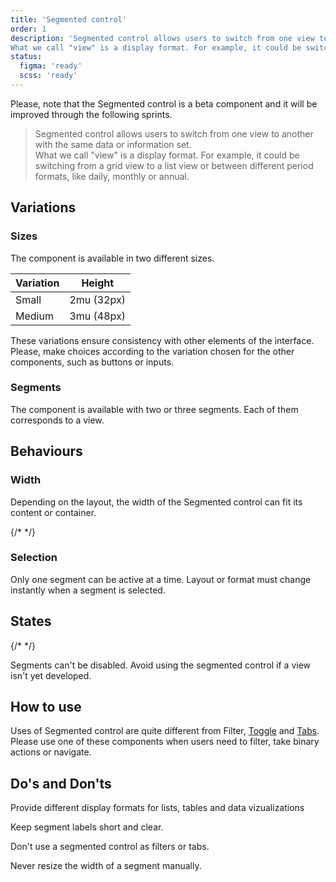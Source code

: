```yaml
---
title: 'Segmented control'
order: 1
description: 'Segmented control allows users to switch from one view to another with the same data or information set.  
What we call "view" is a display format. For example, it could be switching from a grid view to a list view or between different period formats, like daily, monthly or annual.'
status:
  figma: 'ready'
  scss: 'ready'
---
```


<Highlight theme="warning" title="Work in progress">
  Please, note that the Segmented control is a beta component and it will be
  improved through the following sprints.
</Highlight>

> Segmented control allows users to switch from one view to another with the same data or information set.  
> What we call "view" is a display format. For example, it could be switching from a grid view to a list view or between different period formats, like daily, monthly or annual.

<Story id="action-segmented-control--default" />

## Variations

### Sizes

The component is available in two different sizes.

| Variation | Height     |
| --------- | ---------- |
| Small     | 2mu (32px) |
| Medium    | 3mu (48px) |

These variations ensure consistency with other elements of the interface. Please, make choices according to the variation chosen for the other components, such as buttons or inputs.

### Segments

The component is available with two or three segments. Each of them corresponds to a view.

## Behaviours

### Width

Depending on the layout, the width of the Segmented control can fit its content or container.

{/* <!-- Add preview --> */}

### Selection

Only one segment can be active at a time. Layout or format must change instantly when a segment is selected.

## States

{/* <!-- Add preview --> */}

<Highlight theme="tips" title="Good to know">
  Segments can't be disabled. Avoid using the segmented control if a view isn't
  yet developed.
</Highlight>

## How to use

Uses of Segmented control are quite different from Filter, [Toggle](/Components/Form/Toggle/) and [Tabs](/Components/Tabs/).  
Please use one of these components when users need to filter, take binary actions or navigate.

## Do's and Don'ts

<HintItem>
  Provide different display formats for lists, tables and data vizualizations
</HintItem>

<HintItem>Keep segment labels short and clear.</HintItem>

<HintItem dont>Don't use a segmented control as filters or tabs.</HintItem>

<HintItem dont>Never resize the width of a segment manually.</HintItem>
